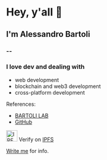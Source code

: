 
# Hey, y'all 👋

## I'm Alessandro Bartoli

### --

### I love dev and dealing with

- web development
- blockchain and web3 development
- cross-platform development

References:

- [BARTOLI LAB](https://bartolilab.it/)
- [GitHub](https://github.com/alle-bartoli/)

<Image alt="IPFS logo" src={ipfsIcon} width="30" height="30" /> Verify on
[IPFS](https://ipfs.io/ipns/alessandrobartoli.dev/)

[Write me](mailto:alessandro@bartolilab.it) for info.
